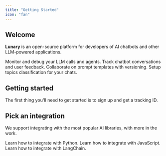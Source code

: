```yaml
---
title: "Getting Started"
icon: "fan"
---
```


## Welcome

**Lunary** is an open-source platform for developers of AI chatbots and other LLM-powered applications.


<CardGroup cols={2}>
  <Card title="Observability" icon="chart-area" href="/docs/todo.mdx">
    Monitor and debug your LLM calls and agents.
  </Card>
  <Card title="Chats" icon="messages" href="/docs/todo.mdx">
    Track chatbot conversations and user feedback.
  </Card>
  <Card title="Prompts" icon="brackets-curly" href="/docs/todo.mdx">
    Collaborate on prompt templates with versioning.
  </Card>
  <Card title="Classification" icon="tags" href="/docs/todo.mdx">
    Setup topics classification for your chats.
  </Card>
</CardGroup>

## Getting started

The first thing you'll need to get started is to sign up and get a tracking ID.

<TrackingIdButton />

<Card title="Open Lunary" href="https://app.lunary.ai/signupp" horizontal="true"></Card>

## Pick an integration

We support integrating with the most popular AI libraries, with more in the work.

<CardGroup cols={2}>
  <Card title="Python" icon="python" href="/docs/todo.mdx">
    Learn how to integrate with Python.
  </Card>
  <Card title="JavaScript" icon="js" href="/docs/todo.mdx">
    Learn how to integrate with JavaScript.
  </Card>
  <Card title="LangChain" icon="box" href="/docs/todo.mdx">
    Learn how to integrate with LangChain.
  </Card>
</CardGroup>

